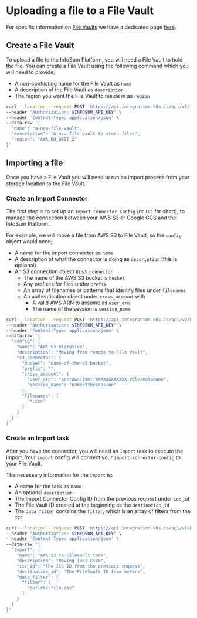 

# Uploading a file to a File Vault

For specific information on [File Vaults](/docs/filevaults/) we have a dedicated page [here](/docs/filevaults/).

<Authentication/>

## Create a File Vault

To upload a file to the InfoSum Platform, you will need a File Vault to hold the file. You can create a File Vault using the following command which you will need to provide;

- A non-conflicting name for the File Vault as `name`
- A description of the File Vault as `description`
- The region you want the File Vault to reside in as `region`

<Tabs>
  <TabItem value="curl" label="cURL" default>

```bash
curl --location --request POST 'https://api.integration.k8s.is/api/v2/filevaults' \
--header "Authorization: $INFOSUM_API_KEY" \
--header 'Content-Type: application/json' \
--data-raw '{
  "name": "a-new-file-vault",
  "description": "A new file vault to store files",
  "region": "AWS_EU_WEST_2"
}'
```
  </TabItem>
</Tabs>

## Importing a file

Once you have a File Vault you will need to run an import process from your storage location to the File Vault.

### Create an Import Connector

The first step is to set up an `Import Connector Config` (or `ICC` for short), to manage the connection between your AWS S3 or Google GCS and the InfoSum Platform.

For example, we will move a file from AWS S3 to File Vault, so the `config` object would need;

- A name for the import connector as `name`
- A description of what the connector is doing as `description` (this is optional)
- An S3 connection object in `s3_connector`
    - The name of the AWS S3 bucket is `bucket`
    - Any prefixes for files under `prefix`
    - An array of filenames or patterns that identify files under `filenames`
    - An authentication object under `cross_account` with
        - A valid AWS ARN to assume as `user_arn`
        - The name of the session is `session_name`

<Tabs>
  <TabItem value="curl" label="cURL" default>

```bash
curl --location --request POST 'https://api.integration.k8s.is/api/v2/bunker/import/import-connector-configs' \
--header "Authorization: $INFOSUM_API_KEY" \
--header 'Content-Type: application/json' \
--data-raw '{
  "config": {
    "name": "AWS S3 migration",
    "description": "Moving from remote to File Vault",
    "s3_connector": {
      "bucket": "name-of-the-s3-bucket",
      "prefix": "",
      "cross_account": {
        "user_arn": "arn:aws:iam::XXXXXXXXXXXX:role/RoleName",
        "session_name": "nameofthesession"
      },
      "filenames": [
        "*.csv"
      ]
    }
  }
}'
```
  </TabItem>
</Tabs>

### Create an Import task

After you have the connector, you will need an `Import` task to execute the import. Your `import` config will connect your `import-connector-config` to your File Vault.

The necessary information for the `import` is:

- A name for the task as `name`
- An optional `description`
- The Import Connector Config ID from the previous request under `icc_id`
- The File Vault ID created at the beginning as the `destination_id`
- The `data_filter` contains the `filter`, which is an array of filters from the `ICC`

<Tabs>
  <TabItem value="curl" label="cURL" default>

```bash
curl --location --request POST 'https://api.integration.k8s.is/api/v2/bunker/import/imports' \
--header "Authorization: $INFOSUM_API_KEY" \
--header 'Content-Type: application/json' \
--data-raw '{
  "import": {
    "name": "AWS S3 to FileVault task",
    "description": "Moving just CSVs",
    "icc_id": "The ICC ID from the previous request",
    "destination_id": "The FileVault ID from before",
    "data_filter": {
      "filter": [
        "our-csv-file.csv"
      ]
    }
  }
}'
```
  </TabItem>
</Tabs>